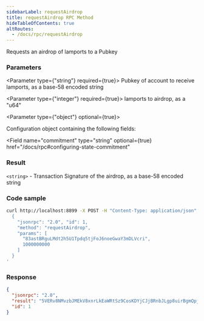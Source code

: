 ```yaml
---
sidebarLabel: requestAirdrop
title: requestAirdrop RPC Method
hideTableOfContents: true
altRoutes:
  - /docs/rpc/requestAirdrop
---
```


Requests an airdrop of lamports to a Pubkey

<DocSideBySide>

<DocLeftSide>

### Parameters

<Parameter type={"string"} required={true}>
  Pubkey of account to receive lamports, as a base-58 encoded string
</Parameter>

<Parameter type={"integer"} required={true}>
  lamports to airdrop, as a "u64"
</Parameter>

<Parameter type={"object"} optional={true}>

Configuration object containing the following fields:

<Field
  name="commitment"
  type="string"
  optional={true}
  href="/docs/rpc#configuring-state-commitment"
></Field>

</Parameter>

### Result

`<string>` - Transaction Signature of the airdrop, as a base-58 encoded string

</DocLeftSide>

<DocRightSide>

### Code sample

```bash
curl http://localhost:8899 -X POST -H "Content-Type: application/json" -d '
  {
    "jsonrpc": "2.0", "id": 1,
    "method": "requestAirdrop",
    "params": [
      "83astBRguLMdt2h5U1Tpdq5tjFoJ6noeGwaY3mDLVcri",
      1000000000
    ]
  }
'
```

### Response

```json
{
  "jsonrpc": "2.0",
  "result": "5VERv8NMvzbJMEkV8xnrLkEaWRtSz9CosKDYjCJjBRnbJLgp8uirBgmQpjKhoR4tjF3ZpRzrFmBV6UjKdiSZkQUW",
  "id": 1
}
```

</DocRightSide>
</DocSideBySide>
